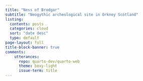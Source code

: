 ---
title: "Ness of Brodgar"
subtitle: "Neogythic archeological site in Orkney Scotland"
listing:
  contents: posts
  categories: cloud
  sort: "date desc"
  type: default
page-layout: full
title-block-banner: true
comments: 
    utterances: 
      repo: quarto-dev/quarto-web
      theme: boxy-light
      issue-term: title
---


